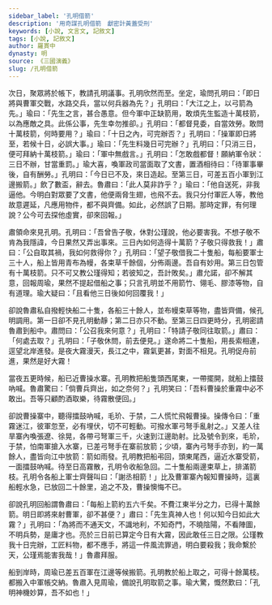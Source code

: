 ```yaml
---
sidebar_label: '孔明借箭'
description: '用奇謀孔明借箭　獻密計黃蓋受刑'
keywords: [小說, 文言文, 記敘文]
tags: [小說, 記敘文]
author: 羅貫中
dynasty: 明
source: 《三國演義》
slug: /孔明借箭
---
```


<MainText>

<div className="main prose">

次日，聚眾將於帳下，教請孔明議事。孔明欣然而至。坐定，瑜問孔明曰：「即日將與曹軍交戰，水路交兵，當以何兵器為先？」孔明曰：「大江之上，以弓箭為先。」瑜曰：「先生之言，甚合愚意。但今軍中正缺箭用，敢煩先生監造十萬枝箭，以為應敵之具。此係公事，先生幸勿推卻。」孔明曰：「都督見委，自當效勞。敢問十萬枝箭，何時要用？」瑜曰：「十日之內，可完辦否？」孔明曰：「操軍即日將至，若候十日，必誤大事。」瑜曰：「先生料幾日可完辦？」孔明曰：「只消三日，便可拜納十萬枝箭。」瑜曰：「軍中無戲言。」孔明曰：「怎敢戲都督！願納軍令狀：三日不辦，甘當重罰。」瑜大喜，喚軍政司當面取了文書，置酒相待曰：「待軍事畢後，自有酬勞。」孔明曰：「今日已不及，來日造起。至第三日，可差五百小軍到江邊搬箭。」飲了數盃，辭去。魯肅曰：「此人莫非詐乎？」瑜曰：「他自送死，非我逼他。今明白對眾要了文書，他便兩脅生翅，也飛不去。我只分付軍匠人等，教他故意遲延，凡應用物件，都不與齊備。如此，必然誤了日期。那時定罪，有何理說？公今可去探他虛實，卻來回報。」

肅領命來見孔明。孔明曰：「吾曾告子敬，休對公瑾說，他必要害我。不想子敬不肯為我隱諱，今日果然又弄出事來。三日內如何造得十萬箭？子敬只得救我！」肅曰：「公自取其禍，我如何救得你？」孔明曰：「望子敬借我二十隻船，每船要軍士三十人，船上皆用青布為幔，各束草千餘個，分佈兩邊。吾自有妙用。第三日包管有十萬枝箭。只不可又教公瑾得知；若彼知之，吾計敗矣。」肅允諾，卻不解其意，回報周瑜，果然不提起借船之事；只言孔明並不用箭竹、翎毛、膠漆等物，自有道理。瑜大疑曰：「且看他三日後如何回覆我！」

卻說魯肅私自撥輕快船二十隻，各船三十餘人，並布幔束草等物，盡皆齊備，候孔明調用。第一日卻不見孔明動靜；第二日亦只不動。至第三日四更時分，孔明密請魯肅到船中。肅問曰：「公召我來何意？」孔明曰：「特請子敬同往取箭。」肅曰：「何處去取？」孔明曰：「子敬休問，前去便見。」遂命將二十隻船，用長索相連，逕望北岸進發。是夜大霧漫天，長江之中，霧氣更甚，對面不相見。孔明促舟前進，果然是好大霧！

當夜五更時候，船已近曹操水寨。孔明教把船隻頭西尾東，一帶擺開，就船上擂鼓吶喊。魯肅驚曰：「倘曹兵齊出，如之奈何？」孔明笑曰：「吾料曹操於重霧中必不敢出。吾等只顧酌酒取樂，待霧散便回。」

卻說曹操寨中，聽得擂鼓吶喊，毛玠、于禁，二人慌忙飛報曹操。操傳令曰：「重霧迷江，彼軍忽至，必有埋伏，切不可輕動。可撥水軍弓弩手亂射之。」又差人往旱寨內喚張遼、徐晃，各帶弓弩軍三千，火速到江邊助射。比及號令到來，毛玠，于禁，怕南軍搶入水寨，已差弓弩手在寨前放箭；少頃，寨內弓弩手亦到，約一萬餘人，盡皆向江中放箭：箭如雨發。孔明教把船弔回，頭東尾西，逼近水寨受箭，一面擂鼓吶喊。待至日高霧散，孔明令收船急回。二十隻船兩邊束草上，排滿箭枝。孔明令各船上軍士齊聲叫曰：「謝丞相箭！」比及曹軍寨內報知曹操時，這裏船輕水急，已放回二十餘里，追之不及，曹操懊悔不已。

卻說孔明回船謂魯肅曰：「每船上箭約五六千矣。不費江東半分之力，已得十萬餘箭。明日即將來射曹軍，卻不甚便？」肅曰：「先生真神人也！何以知今日如此大霧？」孔明曰：「為將而不通天文，不識地利，不知奇門，不曉陰陽，不看陣圖，不明兵勢，是庸才也。亮於三日前已算定今日有大霧，因此敢任三日之限。公瑾教我十日完辦，工匠料物，都不應手，將這一件風流罪過，明白要殺我；我命繫於天，公瑾焉能害我哉！」魯肅拜服。

船到岸時，周瑜已差五百軍在江邊等候搬箭。孔明教於船上取之，可得十餘萬枝。都搬入中軍帳交納。魯肅入見周瑜，備說孔明取箭之事。瑜大驚，慨然歎曰：「孔明神機妙算，吾不如也！」

</div>

</MainText>
